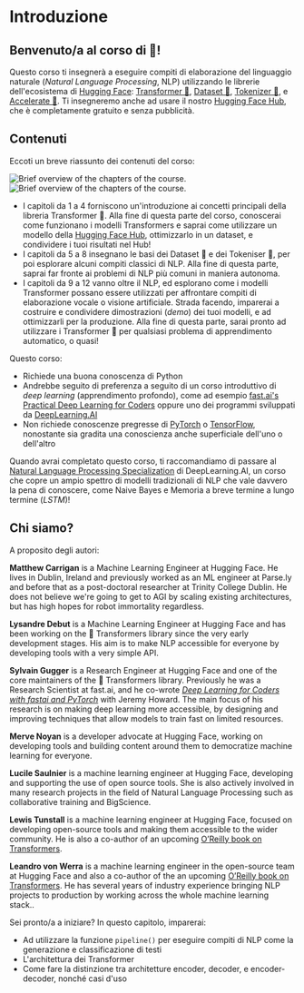 # Introduzione

## Benvenuto/a al corso di 🤗!

<Youtube id="00GKzGyWFEs" />

Questo corso ti insegnerà a eseguire compiti di elaborazione del linguaggio naturale (*Natural Language Processing*, NLP) utilizzando le librerie dell'ecosistema di [Hugging Face](https://huggingface.co/): [Transformer 🤗](https://github.com/huggingface/transformers), [Dataset 🤗](https://github.com/huggingface/datasets), [Tokenizer 🤗](https://github.com/huggingface/tokenizers), e [Accelerate 🤗](https://github.com/huggingface/accelerate). Ti insegneremo anche ad usare il nostro [Hugging Face Hub](https://huggingface.co/models), che è completamente gratuito e senza pubblicità.


## Contenuti

Eccoti un breve riassunto dei contenuti del corso:

<div class="flex justify-center">
<img class="block dark:hidden" src="https://huggingface.co/datasets/huggingface-course/documentation-images/resolve/main/en/chapter1/summary.svg" alt="Brief overview of the chapters of the course.">
<img class="hidden dark:block" src="https://huggingface.co/datasets/huggingface-course/documentation-images/resolve/main/en/chapter1/summary-dark.svg" alt="Brief overview of the chapters of the course.">
</div>

- I capitoli da 1 a 4 forniscono un'introduzione ai concetti principali della libreria Transformer 🤗. Alla fine di questa parte del corso, conoscerai come funzionano i modelli Transformers e saprai come utilizzare un modello della [Hugging Face Hub](https://huggingface.co/models), ottimizzarlo in un dataset, e condividere i tuoi risultati nel Hub!
- I capitoli da 5 a 8 insegnano le basi dei Dataset 🤗 e dei Tokeniser 🤗, per poi esplorare alcuni compiti classici di NLP. Alla fine di questa parte, saprai far fronte ai problemi di NLP più comuni in maniera autonoma.
- I capitoli da 9 a 12 vanno oltre il NLP, ed esplorano come i modelli Transformer possano essere utilizzati per affrontare compiti di elaborazione vocale o visione artificiale. Strada facendo, imparerai a costruire e condividere dimostrazioni (*demo*) dei tuoi modelli, e ad ottimizzarli per la produzione. Alla fine di questa parte, sarai pronto ad utilizzare i Transformer 🤗 per qualsiasi problema di apprendimento automatico, o quasi!

Questo corso:

* Richiede una buona conoscenza di Python
* Andrebbe seguito di preferenza a seguito di un corso introduttivo di *deep learning* (apprendimento profondo), come ad esempio [fast.ai's](https://www.fast.ai/) [Practical Deep Learning for Coders](https://course.fast.ai/) oppure uno dei programmi sviluppati da [DeepLearning.AI](https://www.deeplearning.ai/)
* Non richiede conoscenze pregresse di [PyTorch](https://pytorch.org/) o [TensorFlow](https://www.tensorflow.org/), nonostante sia gradita una conoscienza anche superficiale dell'uno o dell'altro

Quando avrai completato questo corso, ti raccomandiamo di passare al [Natural Language Processing Specialization](https://www.coursera.org/specializations/natural-language-processing?utm_source=deeplearning-ai&utm_medium=institutions&utm_campaign=20211011-nlp-2-hugging_face-page-nlp-refresh) di DeepLearning.AI, un corso che copre un ampio spettro di modelli tradizionali di NLP che vale davvero la pena di conoscere, come Naive Bayes e Memoria a breve termine a lungo termine (*LSTM*)!

## Chi siamo?

A proposito degli autori:

**Matthew Carrigan** is a Machine Learning Engineer at Hugging Face. He lives in Dublin, Ireland and previously worked as an ML engineer at Parse.ly and before that as a post-doctoral researcher at Trinity College Dublin. He does not believe we're going to get to AGI by scaling existing architectures, but has high hopes for robot immortality regardless.

**Lysandre Debut** is a Machine Learning Engineer at Hugging Face and has been working on the 🤗 Transformers library since the very early development stages. His aim is to make NLP accessible for everyone by developing tools with a very simple API.

**Sylvain Gugger** is a Research Engineer at Hugging Face and one of the core maintainers of the 🤗 Transformers library. Previously he was a Research Scientist at fast.ai, and he co-wrote _[Deep Learning for Coders with fastai and PyTorch](https://learning.oreilly.com/library/view/deep-learning-for/9781492045519/)_ with Jeremy Howard. The main focus of his research is on making deep learning more accessible, by designing and improving techniques that allow models to train fast on limited resources.

**Merve Noyan** is a developer advocate at Hugging Face, working on developing tools and building content around them to democratize machine learning for everyone.

**Lucile Saulnier** is a machine learning engineer at Hugging Face, developing and supporting the use of open source tools. She is also actively involved in many research projects in the field of Natural Language Processing such as collaborative training and BigScience.

**Lewis Tunstall**  is a machine learning engineer at Hugging Face, focused on developing open-source tools and making them accessible to the wider community. He is also a co-author of an upcoming [O’Reilly book on Transformers](https://www.oreilly.com/library/view/natural-language-processing/9781098103231/).

**Leandro von Werra**  is a machine learning engineer in the open-source team at Hugging Face and also a co-author of the an upcoming [O’Reilly book on Transformers](https://www.oreilly.com/library/view/natural-language-processing/9781098103231/). He has several years of industry experience bringing NLP projects to production by working across the whole machine learning stack..

Sei pronto/a a iniziare? In questo capitolo, imparerai:
* Ad utilizzare la funzione `pipeline()` per eseguire compiti di NLP come la generazione e classificazione di testi
* L'architettura dei Transformer
* Come fare la distinzione tra architetture encoder, decoder, e encoder-decoder, nonché casi d'uso

